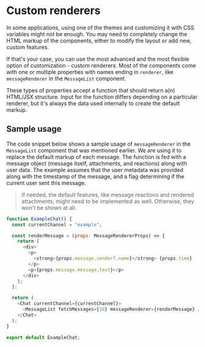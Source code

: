 
<Meta title="UI Customization/Custom Renderers" />

# Custom renderers

In some applications, using one of the themes and customizing it with CSS variables might not
be enough. You may need to completely change the HTML markup of the components, either to modify
the layout or add new, custom features.

If that's your case, you can use the most advanced and the most flexible option of customization -
custom renderers. Most of the components come with one or multiple properties with names ending in
`renderer`, like `messageRenderer` in the `MessageList` component.

These types of properties accept a function that should return a(n) HTML/JSX structure. Input for the function differs depending on a particular renderer, but it's always the data used internally to
create the default markup.

## Sample usage

The code snippet below shows a sample usage of `messageRenderer` in the `MessageList` component that was mentioned earlier. We
are using it to replace the default markup of each message. The function is fed with a message
object (message itself, attachments, and reactions) along with user data. The example assumes that the user metadata
was provided along with the timestamp of the message, and a flag determining if the current user sent this message.

> If needed, the default features, like message reactions and rendered attachments, might need to be implemented as well. Otherwise, they won't be shown at all.

```js
function ExampleChat() {
  const currentChannel = "example";

  const renderMessage = (props: MessageRendererProps) => {
    return (
      <div>
        <p>
          <strong>{props.message.sender?.name}</strong> {props.time}
        </p>
        <p>{props.message.message.text}</p>
      </div>
    );
  };

  return (
    <Chat currentChannel={currentChannel}>
      <MessageList fetchMessages={10} messageRenderer={renderMessage} />
    </Chat>
  );
}

export default ExampleChat;
```
